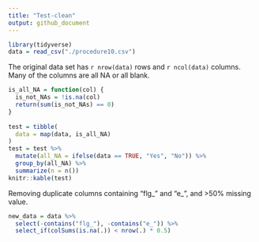 ```yaml
---
title: "Test-clean"
output: github_document
---
```


```r
library(tidyverse)
data = read_csv("./procedure10.csv")
```

The original data set has `r nrow(data)` rows and `r ncol(data)` columns. Many of the columns are all NA or all blank. 

```r
is_all_NA = function(col) {
  is_not_NAs = !is.na(col)
  return(sum(is_not_NAs) == 0)
}
 
test = tibble(
  data = map(data, is_all_NA)
) 
test = test %>% 
  mutate(all_NA = ifelse(data == TRUE, "Yes", "No")) %>% 
  group_by(all_NA) %>% 
  summarize(n = n())
knitr::kable(test)
```

Removing duplicate columns containing "flg_" and "e_", and >50% missing value. 
```r
new_data = data %>% 
  select(-contains("flg_"), -contains("e_")) %>%
  select_if(colSums(is.na(.)) < nrow(.) * 0.5)
```

